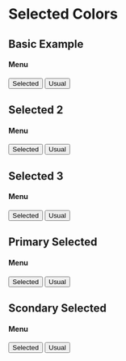 
<Meta title="Colors/Selected" />

# Selected Colors

## Basic Example

<Canvas>
  <Story name="Basic Example">
    <nav className="yobta-menu yobta-paper">
      <h4 className="yobta-menu-header">Menu</h4>
      <button className="yobta-menu-item yobta-selected">Selected</button>
      <button className="yobta-menu-item">Usual</button>
    </nav>
  </Story>
</Canvas>

## Selected 2

<Canvas>
  <Story name="Selected 2">
    <nav className="yobta-menu yobta-paper-2">
      <h4 className="yobta-menu-header">Menu</h4>
      <button className="yobta-menu-item yobta-selected-2">Selected</button>
      <button className="yobta-menu-item">Usual</button>
    </nav>
  </Story>
</Canvas>

## Selected 3

<Canvas>
  <Story name="Selected 3">
    <nav className="yobta-menu yobta-paper-3">
      <h4 className="yobta-menu-header">Menu</h4>
      <button className="yobta-menu-item yobta-selected-2">Selected</button>
      <button className="yobta-menu-item">Usual</button>
    </nav>
  </Story>
</Canvas>

## Primary Selected

<Canvas>
  <Story name="Primary Selected">
    <nav className="yobta-menu yobta-primary">
      <h4 className="yobta-menu-header">Menu</h4>
      <button className="yobta-menu-item yobta-selected-primary">
        Selected
      </button>
      <button className="yobta-menu-item">Usual</button>
    </nav>
  </Story>
</Canvas>

## Scondary Selected

<Canvas>
  <Story name="Scondary Selected">
    <nav className="yobta-menu yobta-secondary">
      <h4 className="yobta-menu-header">Menu</h4>
      <button className="yobta-menu-item yobta-selected-secondary">
        Selected
      </button>
      <button className="yobta-menu-item">Usual</button>
    </nav>
  </Story>
</Canvas>

